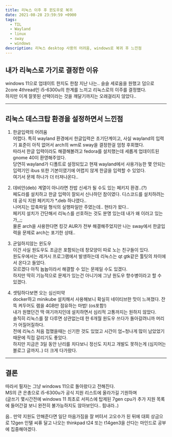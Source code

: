 ```yaml
---
title: 리눅스 이주 후 윈도우로 복귀
date: 2021-08-28 23:59:59 +0900
tags:
  - TIL
  - Wayland
  - linux
  - sway
  - windows
description: 리눅스 desktop 사용의 어려움, windows로 복귀 후 느낀점
---
```


## 내가 리눅스로 가기로 결정한 이유

windows 11으로 업데이트 한지도 한참 지난 나는.. 슬슬 세로움을 원했고 덤으로 2core 4thread인 i5-6300u의 한계를 느끼고 리눅스로의 이주를 결정했다.  
하지만 이게 잘못된 선택이라는 것을 깨달기까지는 오래걸리지 않았다..

---

## 리눅스 데스크탑 환경을 설정하면서 느낀점

1. 한글입력의 어려움  
   어렵다. 특히 wayland 환경에서 한글입력은 초기단계이고, 사실 wayland의 입력기 표준이 아직 없어서 arch의 wm로 sway을 결정한걸 엄청 후회했다.  
   따라서 한글 입력이라도 해결해볼려고 fedora를 설치했는데 세롭게 업데이트된 gnome 40이 환영해주었다.  
   당연히 wayland가 디폴트로 설정되있고 현재 wayland에서 사용가능한 몇 안되는 입력기인 ibus 또한 기본이였기에 어렵지 않게 한글을 입력할 수 있었다.  
   여기서 문제 하나가 더 터져나온다..

2. 데비안(deb) 계열이 아니라면 찬밥 신세가 될 수도 있는 페키지 환경..(?)  
   페도라를 설치하고 한글 입력이 잘되서 신나하던 참이였다. 디스코드를 설치하려는데 공식 지원 페키지가 \*.deb 하나였다..  
   나머지는 압축파일 형식의 실행파일만 주였는데.. 현타가 왔다..  
   페키지 설치가 간단해서 리눅스를 선호하는 것도 분명 있는데 내가 왜 이러고 있는가,,;;  
   물론 arch을 사용한다면 킹갓 AUR가 전부 해결해주었지만 나는 sway에서 한글입력을 문제로 arch는 포기한 상태..

3. 균일하지않는 윈도우  
   이건 사실 원도우도 조금은 포함되는데 창모양이 따로 노는 친구들이 있다.  
   원도우에서는 레거시 프로그램에서 발생하는데 리눅스는 qt gtk같은 툴팃의 차이에서 온다고 들었다.  
   모르겠다 아직 늅늅이라서 해결할 수 있는 문제일 수도 있겠다.  
   하지만 딱히 기능적으로 문제가 있는건 아니기에 그냥 원도우 향수병이라고 할 수 있겠다.
4. 셋팅하다보면 오는 심신미약  
   docker하고 minikube 설치해서 사용해보니 확실히 네이티브한 맛이 느껴졌다.
   잔뜩 켜두어도 램을 4GB만 점유하는 마법! (os포함!)  
   내가 원했던건 딱 여기까지인데 설치하면서 심리적 고통까지는 원하지 않았다.  
   솔직히 리눅스를 잘 다루면 상관없는데 한 6개월 원도우 쓰다가 돌아갈려니까 머리가 어질어질하다.  
   전에 리눅스 처음 접했을때는 신기한 것도 있었고 시간이 엄~청나게 많이 남았었기 때문에 직접 갈리기도 좋았다.  
   하지만 지금은 3일 동안 난리를 치다보니 정신도 지치고 개발도 못하는게 (심지어는 블로그 글까지..) 더 크게 다가왔다.

---

## 결론

따라서 필자는 그냥 windows 11으로 돌아왔다고 전해진다.  
MS의 큰 은총으로 i5-6300u가 공식 지원 리스트에 올라가길 기원하며  
(글쓰기 몇시간전에 windows 11 최초로 서피스에 탑제된 7gen cpu가 추가 지원 목록에 들어간걸 보니 완전히 불가능하지도 않아보인다.. 힘내라..)

음.. 만약 지원도 안해준다면 일단 마음가짐을 잘 버텨서 고오수가 된 뒤에 대회 상금으로 12gen 인텔 씨퓨 달고 나오는 thinkpad t24 또는 t14gen3을 산다는 마인드로 공부에 집중해야겠다.
